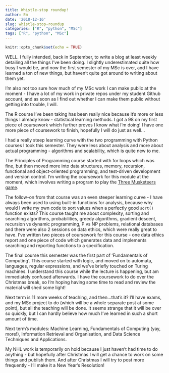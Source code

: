 ```yaml
---
title: Whistle-stop roundup!
author: Em
date: '2018-12-16'
slug: whistle-stop-roundup
categories: ["R", "python", "MSc"]
tags: ["R", "python", "MSc"]
---
```

```r
knitr::opts_chunk$set(echo = TRUE)
```

WELL. I fully intended, back in September, to write a blog at least weekly detailing all the things I've been doing. 
I slightly underestimated quite how busy I would be, and now the first semester of my MSc is over, and I have learned a ton of new things, but haven't quite got around to writing about them yet. 

I'm also not too sure how much of my MSc work I can make public at the moment - I have a lot of my work in private repos under my student Github account, and as soon as I find out whether I can make them public without getting into trouble, I will.

The R course I've been taking has been really nice because it's more or less things I already know - statistical learning methods. I got a 98 on my first piece of coursework which further proves I know what I'm doing! I have one more piece of coursework to finish, hopefully I will do just as well... 

I had a really steep learning curve with the two programming with Python courses I took this semester. They were less about analysis and more about actual programming - algorithms and scalability, which is quite new to me. 

The Principles of Programming course started with for loops which was fine, but then moved more into data structures, memory, recursion, functional and object-oriented programming, and test-driven development and version control. I'm writing the coursework for this module at the moment, which involves writing a program to play the [Three Musketeers game](https://en.wikipedia.org/wiki/Three_Musketeers_(game)).

The follow-on from that course was an even steeper learning curve - I have always been used to using built-in functions for analysis, because why would I write my own code to sort values when a perfectly good `sort()` function exists? This course taught me about complexity, sorting and searching algorithms, probabilities, greedy algorithms, gradient descent, recursion vs dynamic programming, P vs NP problems, relational databases and there were also 2 sessions on data ethics, which were really great to have. I've written two pieces of coursework for this course - one data ethics report and one piece of code which generates data and implements searching and reporting functions to a specification. 

The final course this semester was the first part of 'Fundamentals of Computing'. This course started with logic, and moved on to automata, languages, regular expressions, and we've briefly touched on Turing machines. I understand this course while the lecture is happening, but am immediately confused afterwards. I have the coursework to do over the Christmas break, so I'm hoping having some time to read and review the material will shed some light!

Next term is 11 more weeks of teaching, and then...that's it? I'll have exams, and my MSc project to do (which will be a whole separate post at some point), but all the teaching will be done. It seems strange that it will be over so quickly, but I can hardly believe how much I've learned in such a short amount of time. 

Next term's modules: Machine Learning, Fundamentals of Computing (yay, more!), Information Retrieval and Organisation, and Data Science Techniques and Applications.

My NHL work is temporarily on hold because I just haven't had time to do anything - but hopefully after Christmas I will get a chance to work on some things and publish them. And after Christmas I will try to post more frequently - I'll make it a New Year's Resolution! 

